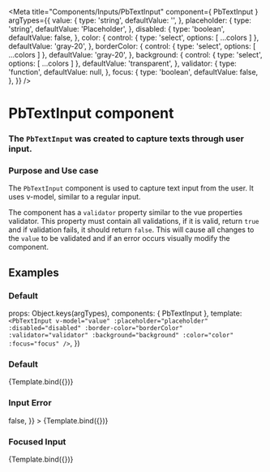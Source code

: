 
<Meta
  title="Components/Inputs/PbTextInput"
  component={ PbTextInput }
  argTypes={{
    value: {
      type: 'string',
      defaultValue: '',
    },
    placeholder: {
      type: 'string',
      defaultValue: 'Placeholder',
    },
    disabled: {
      type: 'boolean',
      defaultValue: false,
    },
    color: {
      control: { type: 'select', options: [ ...colors ] },
      defaultValue: 'gray-20',
    },
    borderColor: {
      control: { type: 'select', options: [ ...colors ] },
      defaultValue: 'gray-20',
    },
    background: {
      control: { type: 'select', options: [ ...colors ] },
      defaultValue: 'transparent',
    },
    validator: {
      type: 'function',
      defaultValue: null,
    },
    focus: {
      type: 'boolean',
      defaultValue: false,
    },
  }}
/>

# **PbTextInput component**
### The `PbTextInput` was created to capture texts through user input.

### Purpose and Use case

The `PbTextInput` component is used to capture text input from the user.
It uses v-model, similar to a regular input.

The component has a `validator` property similar to the vue properties validator.
This property must contain all validations, if it is valid, return `true`
and if validation fails, it should return `false`.
This will cause all changes to the `value` to be validated and if an error
occurs visually modify the component.

## Examples

### Default

  props: Object.keys(argTypes),
  components: { PbTextInput },
  template: `
    <PbTextInput
      v-model="value"
      :placeholder="placeholder"
      :disabled="disabled"
      :border-color="borderColor"
      :validator="validator"
      :background="background"
      :color="color"
      :focus="focus"
    />
  `,
})

### Default
<Canvas>
  <Story name="Default" height="auto">
    {Template.bind({})}
  </Story>
</Canvas>

### Input Error
<Canvas>
  <Story
    name="Error"
    height="auto"
    args={{
      value: "Error",
      validator: () => false,
    }}
  >
    {Template.bind({})}
  </Story>
</Canvas>

### Focused Input
<Canvas>
  <Story
    name="Focused"
    height="auto"
    args={{
      focus: true,
    }}
  >
    {Template.bind({})}
  </Story>
</Canvas>
